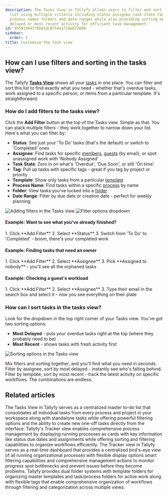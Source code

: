```yaml
---
description: The Tasks View in Tallyfy allows users to filter and sort their task
  list using multiple criteria including status assignee task state tags templates
  process names folders and date ranges while also providing sorting options by most
  delayed or most recent activity for efficient task management.
id: 95501944f70841dc8f54a1718eb72608
sidebar:
  order: 1
title: Customize the task view
---
```



## How can I use filters and sorting in the tasks view?

The Tallyfy **[Tasks View](/products/pro/tracking-and-tasks/tasks-view/)** shows all your [tasks](/products/pro/tracking-and-tasks/tasks/) in one place. You can filter and sort this list to find exactly what you need - whether that's overdue tasks, work assigned to a specific person, or items from a particular template. It's straightforward.

### How do I add filters to the tasks view?

Click the **Add Filter** button at the top of the Tasks view. Simple as that. You can stack multiple filters - they work together to narrow down your list. Here's what you can filter by:

*   **Status**: See just your 'To Do' tasks (that's the default) or switch to 'Completed' ones
*   **Assignee**: Find tasks for specific [members](/products/pro/documenting/members/), [guests](/products/pro/documenting/guests/) (by email), or spot unassigned work with 'Nobody Assigned'
*   **Task State**: Zero in on what's 'Overdue', 'Due Soon', or still 'On time'
*   **Tag**: Pull up tasks with specific tags - great if you tag by project or priority
*   **Template**: Show only tasks from a particular [template](/products/pro/documenting/templates/)
*   **Process Name**: Find tasks within a specific [process](/products/pro/tracking-and-tasks/processes/) by name
*   **Folder**: View tasks you've tucked into a [folder](/products/pro/tracking-and-tasks/tasks-view/how-can-i-add-tasks-to-folders-in-tallyfy/)
*   **Date Range**: Filter by due date or creation date - perfect for weekly planning

![Adding filters in the Tasks view](https://screenshots.tallyfy.com/tallyfy%2Fpro%2Fdesktop-light-filter-task.png)
![Filter options dropdown](https://screenshots.tallyfy.com/tallyfy%2Fpro%2Fdesktop-light-add-filter-to-task.png)

#### Example: Want to see what you've already finished?
<Steps>
1. Click **Add Filter**
2. Select **Status**
3. Switch from 'To Do' to 'Completed' - boom, there's your completed work
</Steps>

#### Example: Finding tasks that need an owner
<Steps>
1. Click **Add Filter**
2. Select **Assignee**
3. Pick **Assigned to nobody** - you'll see all the orphaned tasks
</Steps>

#### Example: Checking a guest's workload
<Steps>
1. Click **Add Filter**
2. Select **Assignee** 
3. Type their email in the search box and select it - now you see everything on their plate
</Steps>

### How can I sort tasks in the tasks view?

Look for the dropdown in the top right corner of your Tasks view. You've got two sorting options:
*   **Most Delayed** - puts your overdue tasks right at the top (where they probably need to be)
*   **Most Recent** - shows tasks with fresh activity first

![Sorting options in the Tasks view](https://screenshots.tallyfy.com/tallyfy%2Fpro%2Fdesktop-light-sort-tasks.png)

Mix filters and sorting together, and you'll find what you need in seconds. Filter by assignee, sort by most delayed - instantly see who's falling behind. Filter by template, sort by most recent - track the latest activity on specific workflows. The combinations are endless.


## Related articles
<CardGrid>
<LinkTitleCard header="<b>Tracking And Tasks > Tasks view</b>" href="/products/pro/tracking-and-tasks/tasks-view/" > The Tasks View in Tallyfy serves as a centralized master to-do list that consolidates all individual tasks from every process and project in your workspace along with standalone tasks while offering powerful filtering options and the ability to create new one-off tasks directly from the interface. </LinkTitleCard>
<LinkTitleCard header="<b>Tracker View > Manage and track my processes</b>" href="/products/pro/tracking-and-tasks/tracker-view/how-can-i-manage-and-track-my-processes-on-tallyfy/" > Tallyfy's Tracker view enables comprehensive process management by displaying running processes as cards with key information like status due dates and assignments while offering sorting and filtering capabilities to organize workflows efficiently. </LinkTitleCard>
<LinkTitleCard header="<b>Tracking And Tasks > Tracker view</b>" href="/products/pro/tracking-and-tasks/tracker-view/" > The Tracker view in Tallyfy serves as a real-time dashboard that provides a centralized bird's-eye view of all running organizational processes with flexible display options smart filtering capabilities and comprehensive management actions to monitor progress spot bottlenecks and prevent issues before they become problems. </LinkTitleCard>
<LinkTitleCard header="<b>Tasks View > Organize tasks and processes into folders</b>" href="/products/pro/tracking-and-tasks/tasks-view/how-can-i-add-tasks-to-folders-in-tallyfy/" > Tallyfy provides dual folder systems with template folders for organizing master templates and task/process folders for active work along with flexible tags that enable comprehensive organization of workflows through filtering and categorization across multiple views. </LinkTitleCard>
</CardGrid>